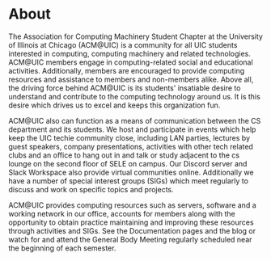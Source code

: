
# About

The Association for Computing Machinery Student Chapter at the University of Illinois at Chicago (ACM@UIC) is a community for all UIC students interested in computing, computing machinery and related technologies. ACM@UIC members engage in computing-related social and educational activities. Additionally, members are encouraged to provide computing resources and assistance to members and non-members alike. Above all, the driving force behind ACM@UIC is its students' insatiable desire to understand and contribute to the computing technology around us. It is this desire which drives us to excel and keeps this organization fun.

ACM@UIC also can function as a means of communication between the CS department and its students. We host and participate in events which help keep the UIC techie community close, including LAN parties, lectures by guest speakers, company presentations, activities with other tech related clubs and an office to hang out in and talk or study adjacent to the cs lounge on the second floor of SELE on campus. Our <DiscordLink>Discord server</DiscordLink> and <SlackSignUpLink>Slack Workspace</SlackSignUpLink> also provide virtual communities online. Additionally we have a number of special interest groups (SIGs) which meet regularly to discuss and work on specific topics and projects.

ACM@UIC provides computing resources such as servers, software and a working network in our office, accounts for members along with the opportunity to obtain practice maintaining and improving these resources through activities and SIGs. See the Documentation pages and the blog or watch for and attend the General Body Meeting regularly scheduled near the beginning of each semester.

